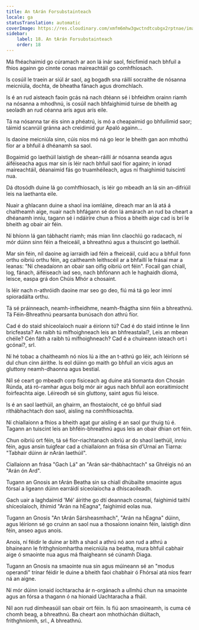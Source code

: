 ```yaml
---
title: An tArán Forsubstainteach
locale: ga
statusTranslation: automatic
coverImage: https://res.cloudinary.com/xmfm6mhw3gwctndtcubgx2rptnae/image/upload/v1740468922/small_cover_tratado_de_psicologia_revolucionaria_a4c0dca4e0.webp
sidebar:
    label: 18. An tArán Forsubstainteach
    order: 18
---
```

Má fhéachaimid go cúramach ar aon lá inár saol, feicfimid nach bhfuil a fhios againn go cinnte conas maireachtáil go comhfhiosach.

Is cosúil le traein ar siúl ár saol, ag bogadh sna ráillí socraithe de nósanna meicniúla, dochta, de bheatha fánach agus dromchlach.

Is é an rud aisteach faoin gcás ná nach dtéann sé i bhfeidhm orainn riamh na nósanna a mhodhnú, is cosúil nach bhfaighimid tuirse de bheith ag seoladh an rud céanna arís agus arís eile.

Tá na nósanna tar éis sinn a phéatrú, is mó a cheapaimid go bhfuilimid saor; táimid scanrúil gránna ach creidimid gur Apaló againn...

Is daoine meicniúla sinn, cúis níos mó ná go leor le bheith gan aon mhothú fíor ar a bhfuil á dhéanamh sa saol.

Bogaimid go laethúil laistigh de shean-ráillí ár nósanna seanda agus áiféiseacha agus mar sin is léir nach bhfuil saol fíor againn; in ionad maireachtáil, déanaimid fás go truamhéileach, agus ní fhaighimid tuiscintí nua.

Dá dtosódh duine lá go comhfhiosach, is léir go mbeadh an lá sin an-difriúil leis na laethanta eile.

Nuair a ghlacann duine a shaol ina iomláine, díreach mar an lá atá á chaitheamh aige, nuair nach bhfágann sé don lá amárach an rud ba cheart a dhéanamh inniu, tagann sé i ndáiríre chun a fhios a bheith aige cad is brí le bheith ag obair air féin.

Ní bhíonn lá gan tábhacht riamh; más mian linn claochlú go radacach, ní mór dúinn sinn féin a fheiceáil, a bhreathnú agus a thuiscint go laethúil.

Mar sin féin, níl daoine ag iarraidh iad féin a fheiceáil, cuid acu a bhfuil fonn orthu oibriú orthu féin, ag caitheamh leithscéil ar a bhfaillí le frásaí mar a leanas: "Ní cheadaíonn an obair san oifig oibriú ort féin". Focail gan chiall, log, fánach, áiféiseach iad seo, nach bhfónann ach le haghaidh díomá, leisce, easpa grá don Chúis Mhór a chosaint.

Is léir nach n-athróidh daoine mar seo go deo, fiú má tá go leor imní spioradálta orthu.

Tá sé práinneach, neamh-infheidhme, neamh-fhágtha sinn féin a bhreathnú. Tá Féin-Bhreathnú pearsanta bunúsach don athrú fíor.

Cad é do staid shíceolaíoch nuair a éiríonn tú? Cad é do staid intinne le linn bricfeasta? An raibh tú mífhoighneach leis an bhfreastalaí?, Leis an mbean chéile? Cén fáth a raibh tú mífhoighneach? Cad é a chuireann isteach ort i gcónaí?, srl.

Ní hé tobac a chaitheamh nó níos lú a ithe an t-athrú go léir, ach léiríonn sé dul chun cinn áirithe. Is eol dúinn go maith go bhfuil an vicis agus an gluttony neamh-dhaonna agus bestial.

Níl sé ceart go mbeadh corp fisiceach ag duine atá tiomanta don Chosán Rúnda, atá ró-ramhar agus bolg mór air agus nach bhfuil aon eoraitimíocht foirfeachta aige. Léireodh sé sin gluttony, saint agus fiú leisce.

Is é an saol laethúil, an ghairm, an fhostaíocht, cé go bhfuil siad ríthábhachtach don saol, aisling na comhfhiosachta.

Ní chiallaíonn a fhios a bheith agat gur aisling é an saol gur thuig tú é. Tagann an tuiscint leis an bhféin-bhreathnú agus leis an obair dhian ort féin.

Chun oibriú ort féin, tá sé fíor-riachtanach oibriú ar do shaol laethúil, inniu féin, agus ansin tuigfear cad a chiallaíonn an frása sin d’Urnaí an Tiarna: "Tabhair dúinn ár nArán laethúil".

Ciallaíonn an frása "Gach Lá" an "Arán sár-thábhachtach" sa Ghréigis nó an "Arán ón Ard".

Tugann an Gnosis an tArán Beatha sin sa chiall dhúbailte smaointe agus fórsaí a ligeann dúinn earráidí síceolaíocha a dhíscaoileadh.

Gach uair a laghdaímid 'Mé' áirithe go dtí deannach cosmaí, faighimid taithí shíceolaíoch, ithimid "Arán na hEagna", faighimid eolas nua.

Tugann an Gnosis "An tArán Sársheasmhach", "Arán na hEagna" dúinn, agus léiríonn sé go cruinn an saol nua a thosaíonn ionainn féin, laistigh dínn féin, anseo agus anois.

Anois, ní féidir le duine ar bith a shaol a athrú nó aon rud a athrú a bhaineann le frithghníomhartha meicniúla na beatha, mura bhfuil cabhair aige ó smaointe nua agus má fhaigheann sé cúnamh Diaga.

Tugann an Gnosis na smaointe nua sin agus múineann sé an "modus operandi" trínar féidir le duine a bheith faoi chabhair ó Fhórsaí atá níos fearr ná an aigne.

Ní mór dúinn ionaid íochtaracha ár n-orgánach a ullmhú chun na smaointe agus an fórsa a thagann ó na hionaid Uachtaracha a fháil.

Níl aon rud dímheasúil san obair ort féin. Is fiú aon smaoineamh, is cuma cé chomh beag, a bhreathnú. Ba cheart aon mhothúchán diúltach, frithghníomh, srl., A bhreathnú.

